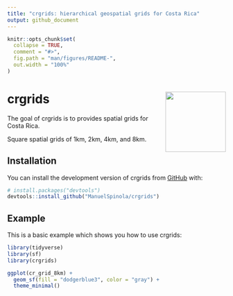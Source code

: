 ```yaml
---
title: "crgrids: hierarchical geospatial grids for Costa Rica"
output: github_document
---
```


<!-- README.md is generated from README.Rmd. Please edit that file -->

```r
knitr::opts_chunk$set(
  collapse = TRUE,
  comment = "#>",
  fig.path = "man/figures/README-",
  out.width = "100%"
)
```

# crgrids <img src="man/figures/logo.png" align="right" height="139" />

<!-- badges: start -->
<!-- badges: end -->

The goal of crgrids is to provides spatial grids for Costa Rica.

Square spatial grids of 1km, 2km, 4km, and 8km.

## Installation

You can install the development version of crgrids from [GitHub](https://github.com/) with:

``` r
# install.packages("devtools")
devtools::install_github("ManuelSpinola/crgrids")
```

## Example

This is a basic example which shows you how to use crgrids:

```r
library(tidyverse)
library(sf)
library(crgrids)
```


```r
ggplot(cr_grid_8km) +
  geom_sf(fill = "dodgerblue3", color = "gray") +
  theme_minimal()
```


